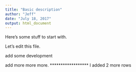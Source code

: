 ```yaml
---
title: "Basic description"
author: "Jeff"
date: "July 18, 2017"
output: html_document
---
```


Here's some stuff to start with.

Let's edit this file.

add some development 

add more more more.
******************
I added 2 more rows
